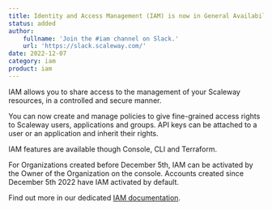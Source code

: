 ```yaml
---
title: Identity and Access Management (IAM) is now in General Availability!
status: added
author:
    fullname: 'Join the #iam channel on Slack.'
    url: 'https://slack.scaleway.com/'
date: 2022-12-07
category: iam
product: iam
---
```


IAM allows you to share access to the management of your Scaleway resources, in a controlled and secure manner. 

You can now create and manage policies to give fine-grained access rights to Scaleway users, applications and groups. API keys can be attached to a user or an application and inherit their rights.

IAM features are available though Console, CLI and Terraform.

For Organizations created before December 5th, IAM can be activated by the Owner of the Organization on the console. Accounts created since December 5th 2022 have IAM activated by default.

Find out more in our dedicated [IAM documentation](/iam/reference-content/overview/).


